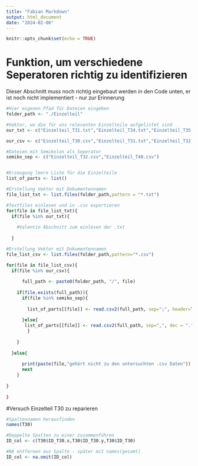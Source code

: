 ```yaml
---
title: "Fabian Markdown"
output: html_document
date: "2024-02-06"
---
```


```r
knitr::opts_chunk$set(echo = TRUE)
```


# Funktion, um verschiedene Seperatoren richtig zu identifizieren 
Dieser Abschnitt muss noch richtig eingebaut werden in den Code unten, er ist noch nicht implementiert - nur zur Erinnerung 


```r
#Hier eigenen Pfad für Dateien eingeben 
folder_path <- "./Einzelteil"

#Vektor, wo die für uns relevanten Einzelteile aufgelistet sind 
our_txt <- c("Einzelteil_T31.txt","Einzelteil_T34.txt","Einzelteil_T35.txt","Einzelteil_T36.txt","Einzelteil_T39.txt")

our_csv <- c("Einzelteil_T30.csv","Einzelteil_T31.txt","Einzelteil_T32.csv","Einzelteil_T33.csv","Einzelteil_T34.txt","Einzelteil_T35.txt","Einzelteil_T36.txt","Einzelteil_T37.csv","Einzelteil_T38.csv","Einzelteil_T39.txt","Einzelteil_T40.csv")

#Dateien mit Semikolon als Seperator
semiko_sep <- c("Einzelteil_T32.csv","Einzelteil_T40.csv")


#Erzeugung leere Liste für die Einzelteile
list_of_parts <- list()


```



```r

#Erstellung Vektor mit Dokumentennamen 
file_list_txt <- list.files(folder_path,pattern = "*.txt")

#Textfiles einlesen und in .csv exportieren 
for(file in file_list_txt){
  if(file %in% our_txt){
    
    #Valentin Abschnitt zum einlesen der .txt 
    
  }


```



```r

#Erstellung Vektor mit Dokumentennamen 
file_list_csv <- list.files(folder_path,pattern="*.csv")

for(file in file_list_csv){
  if(file %in% our_csv){
    
      full_path <- paste0(folder_path, "/", file)
  
    if(file.exists(full_path)){
      if(file %in% semiko_sep){
        
        list_of_parts[[file]] <- read.csv2(full_path, sep=";", header=T,dec=",")
        
      }else{
       list_of_parts[[file]] <- read.csv2(full_path, sep=",", dec = "." ,header=T)  
        }
      
    }
    
  }else{
      
      print(paste(file,"gehört nicht zu den untersuchten .csv Daten"))
      next
    }
  
}
  
}

```




#Versuch Einzelteil T30 zu reparieren 
```r
#Spaltennamen herausfinden 
names(T30)

#Doppelte Spalten zu einer zusammenführen 
ID_col <- c(T30$ID_T30.x,T30$ID_T30.y,T30$ID_T30)

#NA entfernen aus Spalte - später mit names(gesamt)
ID_col <- na.omit(ID_col)




```

